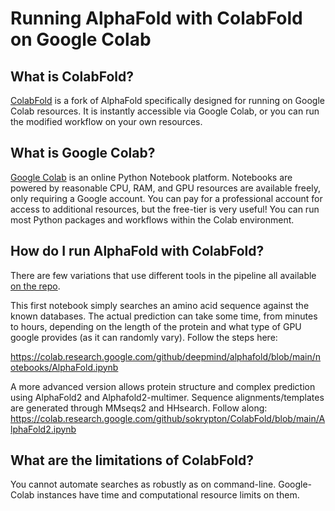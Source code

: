 # Running AlphaFold with ColabFold on Google Colab

## What is ColabFold?

[ColabFold](https://github.com/sokrypton/ColabFold) is a fork of AlphaFold specifically designed for running on Google Colab resources. It is instantly accessible via Google Colab, or you can run the modified workflow on your own resources.


## What is Google Colab?

[Google Colab](https://colab.google/) is an online Python Notebook platform. Notebooks are powered by reasonable CPU, RAM, and GPU resources are available freely, only requiring a Google account. You can pay for a professional account for access to additional resources, but the free-tier is very useful!
You can run most Python packages and workflows within the Colab environment.


## How do I run AlphaFold with ColabFold?

There are few variations that use different tools in the pipeline all available [on the repo](https://github.com/sokrypton/ColabFold#making-protein-folding-accessible-to-all-via-google-colab).

This first notebook simply searches an amino acid sequence against the known databases. The actual prediction can take some time, from minutes to hours, depending on the length of the protein and what type of GPU google provides (as it can randomly vary). Follow the steps here:

[https://colab.research.google.com/github/deepmind/alphafold/blob/main/notebooks/AlphaFold.ipynb](https://colab.research.google.com/github/deepmind/alphafold/blob/main/notebooks/AlphaFold.ipynb)


A more advanced version allows protein structure and complex prediction using AlphaFold2 and Alphafold2-multimer. Sequence alignments/templates are generated through MMseqs2 and HHsearch. Follow along: 
[https://colab.research.google.com/github/sokrypton/ColabFold/blob/main/AlphaFold2.ipynb](https://colab.research.google.com/github/sokrypton/ColabFold/blob/main/AlphaFold2.ipynb)


## What are the limitations of ColabFold?

You cannot automate searches as robustly as on command-line.
Google-Colab instances have time and computational resource limits on them.
